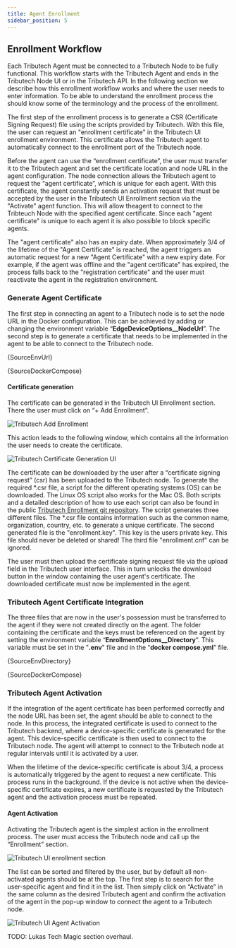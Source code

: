 ```yaml
---
title: Agent Enrollment
sidebar_position: 5
---
```



## Enrollment Workflow
Each Tributech Agent must be connected to a Tributech Node to be fully functional. This workflow starts with the Tributech Agent and ends in the Tributech Node UI or in the Tributech API. In the following section we describe how this enrollment workflow works and where the user needs to enter information.
To be able to understand the enrollment process the should know some of the terminology and the process of the enrollment.


The first step of the enrollment process is to generate a CSR (Certificate Signing Request) file using the scripts provided by Tributech. With this file, the user can request an "enrollment certificate" in the Tributech UI enrollment environment. This certificate allows the Tributech agent to automatically connect to the enrollment port of the Tributech node.


Before the agent can use the “enrollment certificate”, the user must transfer it to the Tributech agent and set the certificate location and node URL in the agent configuration. The node connection allows the Tributech agent to request the “agent certificate”, which is unique for each agent. With this certificate, the agent constantly sends an activation request that must be accepted by the user in the Tributech UI Enrollment section via the "Activate" agent function. This will allow theagent to connect to the Tribteuch Node with the specified agent certificate. Since each "agent certificate" is unique to each agent it is also possible to block specific agents.


The "agent certificate" also has an expiry date. When approximately 3/4 of the lifetime of the "Agent Certificate" is reached, the agent triggers an automatic request for a new "Agent Certificate" with a new expiry date. For example, if the agent was offline and the "agent certificate" has expired, the process falls back to the "registration certificate" and the user must reactivate the agent in the registration environment.

### Generate Agent Certificate
The first step in connecting an agent to a Tributech node is to set the node URL in the Docker configuration. This can be achieved by adding or changing the environment variable “**EdgeDeviceOptions__NodeUrl**”. The second step is to generate a certificate that needs to be implemented in the agent to be able to connect to the Tributech node.

<CodeBlock className="language-plain" title=".env section">{SourceEnvUrl}</CodeBlock>

<CodeBlock className="language-yml" title="docker-compose.yml section">{SourceDockerCompose}</CodeBlock>

#### Certificate generation
The certificate can be generated in the Tributech UI Enrollment section. There the user must click on “+ Add Enrollment”.

![Tributech Add Enrollment](./img/node-agent-management-add-enrollment.png)

This action leads to the following window, which contains all the information the user needs to create the certificate.

![Tributech Certificate Generation UI](./img/node-agent-management-certificate-generation.png)

The certificate can be downloaded by the user after a “certificate signing request” (csr) has been uploaded to the Tributech node. To generate the required *.csr file, a script for the different operating systems (OS) can be downloaded. The Linux OS script also works for the Mac OS. Both scripts and a detailed description of how to use each script can also be found in the public [Tributech Enrollment git repository](https://github.com/tributech-solutions/tributech-enrollment). The script generates three different files. The *.csr file contains information such as the common name, organization, country, etc. to generate a unique certificate. The second generated file is the "enrollment.key". This key is the users private key. This file should never be deleted or shared! The third file "enrollment.cnf" can be ignored.

The user must then upload the certificate signing request file via the upload field in the Tributech user interface. This in turn unlocks the download button in the window containing the user agent's certificate. The downloaded certificate must now be implemented in the agent.

### Tributech Agent Certificate Integration
The three files that are now in the user's possession must be transferred to the agent if they were not created directly on the agent. The folder containing the certificate and the keys must be referenced on the agent by setting the environment variable “**EnrollmentOptions__Directory**”. This variable must be set in the "**.env**" file and in the “**docker compose.yml**” file.

<CodeBlock className="language-plain" title=".env section">{SourceEnvDirectory}</CodeBlock>

<CodeBlock className="language-yml" title="docker-compose.yml section">{SourceDockerCompose}</CodeBlock>

### Tributech Agent Activation
If the integration of the agent certificate has been performed correctly and the node URL has been set, the agent should be able to connect to the node. In this process, the integrated certificate is used to connect to the Tributech backend, where a device-specific certificate is generated for the agent. This device-specific certificate is then used to connect to the Tributech node. The agent will attempt to connect to the Tributech node at regular intervals until it is activated by a user.

When the lifetime of the device-specific certificate is about 3/4, a process is automatically triggered by the agent to request a new certificate. This process runs in the background. If the device is not active when the device-specific certificate expires, a new certificate is requested by the Tributech agent and the activation process must be repeated.

#### Agent Activation
Activating the Tributech agent is the simplest action in the enrollment process. The user must access the Tributech node and call up the “Enrollment” section.

![Tributech UI enrollment section](./img/node-agent-management-enrollment-ui.png)

The list can be sorted and filtered by the user, but by default all non-activated agents should be at the top. The first step is to search for the user-specific agent and find it in the list. Then simply click on “Activate” in the same column as the desired Tributech agent and confirm the activation of the agent in the pop-up window to connect the agent to a Tributech node.

![Tributech UI Agent Activation](./img/node-agent-management-agent-activation.png)


TODO: Lukas Tech Magic section overhaul.


